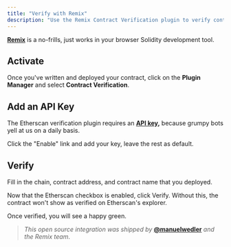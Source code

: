 ```yaml
---
title: "Verify with Remix"
description: "Use the Remix Contract Verification plugin to verify contracts on Etherscan."
---
```


[**Remix**](https://remix.ethereum.org/) is a no-frills, just works in your browser Solidity development tool.

## Activate

Once you've written and deployed your contract, click on the **Plugin Manager** and select **Contract Verification**.

<Frame src="../.gitbook/assets/image (46).png" alt="" />

## Add an API Key

The Etherscan verification plugin requires an [**API key**](../getting-started/viewing-api-usage-statistics.md)**,** because grumpy bots yell at us on a daily basis.

Click the "Enable" link and add your key, leave the rest as default.

<Frame src="../.gitbook/assets/image (48).png" alt="" />

## Verify

Fill in the chain, contract address, and contract name that you deployed.

Now that the Etherscan checkbox is enabled, click Verify. Without this, the contract won't show as verified on Etherscan's explorer.

<Frame src="../.gitbook/assets/image (49).png" alt="" />

Once verified, you will see a happy green.

<Frame src="../.gitbook/assets/image (51).png" alt="" />

> _This open source integration was shipped by_ [**@manuelwedler**](https://github.com/manuelwedler) _and the Remix team_.

